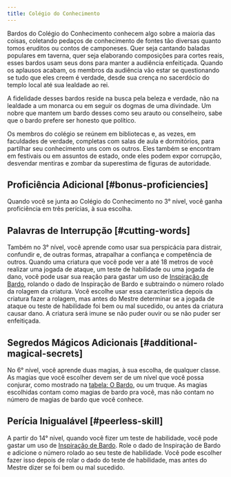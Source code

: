 ```yaml
---
title: Colégio do Conhecimento
---
```


Bardos do Colégio do Conhecimento conhecem algo sobre a maioria das coisas, coletando pedaços de conhecimento de fontes tão diversas quanto tomos eruditos ou contos de camponeses. Quer seja cantando baladas populares em taverna, quer seja elaborando composições para cortes reais, esses bardos usam seus dons para manter a audiência enfeitiçada. Quando os aplausos acabam, os membros da audiência vão estar se questionando se tudo que eles creem é verdade, desde sua crença no sacerdócio do templo local até sua lealdade ao rei.

A fidelidade desses bardos reside na busca pela beleza e verdade, não na lealdade a um monarca ou em seguir os dogmas de uma divindade. Um nobre que mantem um bardo desses como seu arauto ou conselheiro, sabe que o bardo prefere ser honesto que político.

Os membros do colégio se reúnem em bibliotecas e, as vezes, em faculdades de verdade, completas com salas de aula e dormitórios, para partilhar seu conhecimento uns com os outros. Eles também se encontram em festivais ou em assuntos de estado, onde eles podem expor corrupção, desvendar mentiras e zombar da superestima de figuras de autoridade.

## Proficiência Adicional [#bonus-proficiencies]

Quando você se junta ao Colégio do Conhecimento no 3° nível, você ganha proficiência em três perícias, à sua escolha.

## Palavras de Interrupção [#cutting-words]

Também no 3° nível, você aprende como usar sua perspicácia para distrair, confundir e, de outras formas, atrapalhar a confiança e competência de outros. Quando uma criatura que você pode ver a até 18 metros de você realizar uma jogada de ataque, um teste de habilidade ou uma jogada de dano, você pode usar sua reação para gastar um uso de [Inspiração de Bardo](/kompendium/dnd5/classes/bard#bardic-inspiration), rolando o dado de Inspiração de Bardo e subtraindo o número rolado da rolagem da criatura. Você escolhe usar essa característica depois da criatura fazer a rolagem, mas antes do Mestre determinar se a jogada de ataque ou teste de habilidade foi bem ou mal sucedido, ou antes da criatura causar dano. A criatura será imune se não puder ouvir ou se não puder ser enfeitiçada.

## Segredos Mágicos Adicionais [#additional-magical-secrets]

No 6° nível, você aprende duas magias, à sua escolha, de qualquer classe. As magias que você escolher devem ser de um nível que você possa conjurar, como mostrado na [tabela: O Bardo](/kompendium/dnd5/classes/bard#bard-table), ou um truque. As magias escolhidas contam como magias de bardo pra você, mas não contam no número de magias de bardo que você conhece.

## Perícia Inigualável [#peerless-skill]

A partir do 14° nível, quando você fizer um teste de habilidade, você pode gastar um uso de [Inspiração de Bardo](/kompendium/dnd5/classes/bard#bardic-inspiration). Role o dado de Inspiração de Bardo e adicione o número rolado ao seu teste de habilidade. Você pode escolher fazer isso depois de rolar o dado do teste de habilidade, mas antes do Mestre dizer se foi bem ou mal sucedido.
